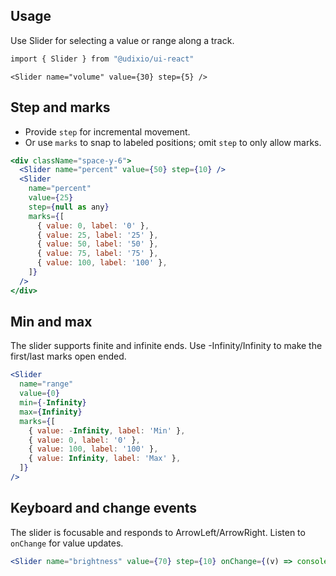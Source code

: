 ---
---

## Usage

Use Slider for selecting a value or range along a track.

```bash
import { Slider } from "@udixio/ui-react"
```

```tsx
<Slider name="volume" value={30} step={5} />
```

## Step and marks

- Provide `step` for incremental movement.
- Or use `marks` to snap to labeled positions; omit `step` to only allow marks.

```jsx
<div className="space-y-6">
  <Slider name="percent" value={50} step={10} />
  <Slider
    name="percent"
    value={25}
    step={null as any}
    marks={[
      { value: 0, label: '0' },
      { value: 25, label: '25' },
      { value: 50, label: '50' },
      { value: 75, label: '75' },
      { value: 100, label: '100' },
    ]}
  />
</div>
```

## Min and max

The slider supports finite and infinite ends. Use -Infinity/Infinity to make the first/last marks open ended.

```jsx
<Slider
  name="range"
  value={0}
  min={-Infinity}
  max={Infinity}
  marks={[
    { value: -Infinity, label: 'Min' },
    { value: 0, label: '0' },
    { value: 100, label: '100' },
    { value: Infinity, label: 'Max' },
  ]}
/>
```

## Keyboard and change events

The slider is focusable and responds to ArrowLeft/ArrowRight. Listen to `onChange` for value updates.

```jsx
<Slider name="brightness" value={70} step={10} onChange={(v) => console.log('value', v)} />
```